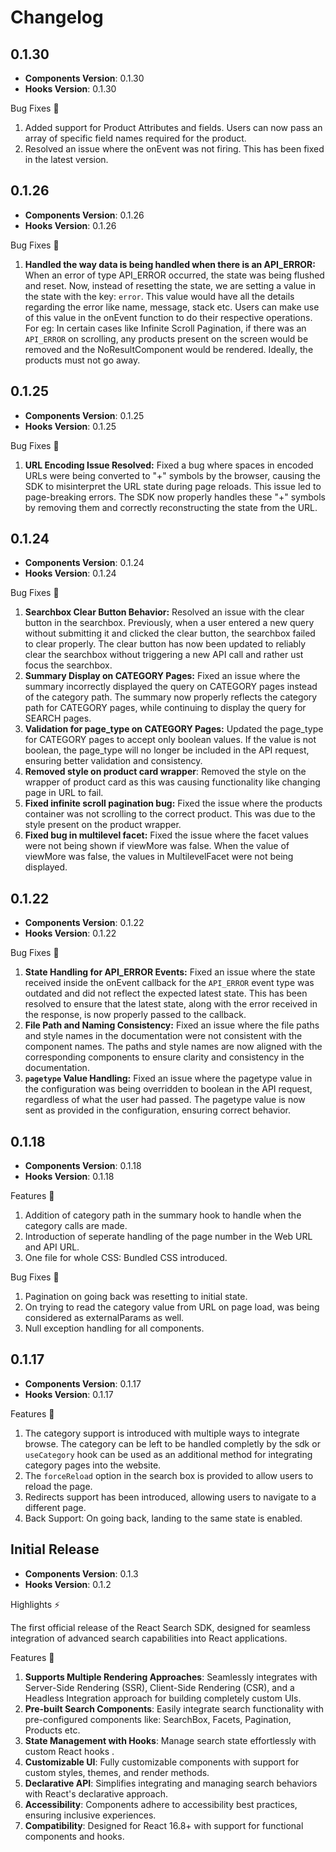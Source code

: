 # Changelog

## 0.1.30

- **Components Version**: 0.1.30
- **Hooks Version**: 0.1.30

<div className="changelog-heading">Bug Fixes 🚀</div>

1. Added support for Product Attributes and fields. Users can now pass an array of specific field names required for the product.
2. Resolved an issue where the onEvent was not firing. This has been fixed in the latest version.

## 0.1.26

- **Components Version**: 0.1.26
- **Hooks Version**: 0.1.26

<div className="changelog-heading">Bug Fixes 🚀</div>

1. **Handled the way data is being handled when there is an API_ERROR:** When an error of type API_ERROR occurred, the state was being flushed and reset. Now, instead of resetting the state, we are setting a value in the state with the key: `error`. This value would have all the details regarding the error like name, message, stack etc. Users can make use of this value in the onEvent function to do their respective operations.
   For eg: In certain cases like Infinite Scroll Pagination, if there was an `API_ERROR` on scrolling, any products present on the screen would be removed and the NoResultComponent would be rendered. Ideally, the products must not go away.

## 0.1.25

- **Components Version**: 0.1.25
- **Hooks Version**: 0.1.25

<div className="changelog-heading">Bug Fixes 🚀</div>

1. **URL Encoding Issue Resolved:** Fixed a bug where spaces in encoded URLs were being converted to "+" symbols by the browser, causing the SDK to misinterpret the URL state during page reloads. This issue led to page-breaking errors. The SDK now properly handles these "+" symbols by removing them and correctly reconstructing the state from the URL.

## 0.1.24

- **Components Version**: 0.1.24
- **Hooks Version**: 0.1.24

<div className="changelog-heading">Bug Fixes 🚀</div>

1. **Searchbox Clear Button Behavior:** Resolved an issue with the clear button in the searchbox. Previously, when a user entered a new query without submitting it and clicked the clear button, the searchbox failed to clear properly. The clear button has now been updated to reliably clear the searchbox without triggering a new API call and rather ust focus the searchbox.
2. **Summary Display on CATEGORY Pages:** Fixed an issue where the summary incorrectly displayed the query on CATEGORY pages instead of the category path. The summary now properly reflects the category path for CATEGORY pages, while continuing to display the query for SEARCH pages.
3. **Validation for page_type on CATEGORY Pages:** Updated the page_type for CATEGORY pages to accept only boolean values. If the value is not boolean, the page_type will no longer be included in the API request, ensuring better validation and consistency.
4. **Removed style on product card wrapper**: Removed the style on the wrapper of product card as this was causing functionality like changing page in URL to fail.
5. **Fixed infinite scroll pagination bug:** Fixed the issue where the products container was not scrolling to the correct product. This was due to the style present on the product wrapper.
6. **Fixed bug in multilevel facet:** Fixed the issue where the facet values were not being shown if viewMore was false. When the value of viewMore was false, the values in MultilevelFacet were not being displayed.

## 0.1.22

- **Components Version**: 0.1.22
- **Hooks Version**: 0.1.22

<div className="changelog-heading">Bug Fixes 🚀</div>

1.  **State Handling for API_ERROR Events:** Fixed an issue where the state received inside the onEvent callback for the `API_ERROR` event type was outdated and did not reflect the expected latest state. This has been resolved to ensure that the latest state, along with the error received in the response, is now properly passed to the callback.
2.  **File Path and Naming Consistency:** Fixed an issue where the file paths and style names in the documentation were not consistent with the component names. The paths and style names are now aligned with the corresponding components to ensure clarity and consistency in the documentation.
3.  **`pagetype` Value Handling:** Fixed an issue where the pagetype value in the configuration was being overridden to boolean in the API request, regardless of what the user had passed. The pagetype value is now sent as provided in the configuration, ensuring correct behavior.

## 0.1.18

- **Components Version**: 0.1.18
- **Hooks Version**: 0.1.18

<div className="changelog-heading">Features 🚀</div>

1. Addition of category path in the summary hook to handle when the category calls are made.
2. Introduction of seperate handling of the page number in the Web URL and API URL.
3. One file for whole CSS: Bundled CSS introduced.

<div className="changelog-heading">Bug Fixes 🚀</div>

1. Pagination on going back was resetting to initial state.
2. On trying to read the category value from URL on page load, was being considered as externalParams as well.
3. Null exception handling for all components.

## 0.1.17

- **Components Version**: 0.1.17
- **Hooks Version**: 0.1.17

<div className="changelog-heading">Features 🚀</div>

1. The category support is introduced with multiple ways to integrate browse. The category can be left to be handled completly by the sdk or `useCategory` hook can be used as an additional method for integrating category pages into the website.
2. The `forceReload` option in the search box is provided to allow users to reload the page.
3. Redirects support has been introduced, allowing users to navigate to a different page.
4. Back Support: On going back, landing to the same state is enabled.

## Initial Release

- **Components Version**: 0.1.3
- **Hooks Version**: 0.1.2

<div className="changelog-heading">Highlights ⚡️</div>

The first official release of the React Search SDK, designed for seamless integration of advanced search capabilities into React applications.

<div className="changelog-heading">Features 🚀</div>

1. **Supports Multiple Rendering Approaches**: Seamlessly integrates with Server-Side Rendering (SSR), Client-Side Rendering (CSR), and a Headless Integration approach for building completely custom UIs.
2. **Pre-built Search Components**: Easily integrate search functionality with pre-configured components like: SearchBox, Facets, Pagination, Products etc.
3. **State Management with Hooks**: Manage search state effortlessly with custom React hooks .
4. **Customizable UI**: Fully customizable components with support for custom styles, themes, and render methods.
5. **Declarative API**: Simplifies integrating and managing search behaviors with React's declarative approach.
6. **Accessibility**: Components adhere to accessibility best practices, ensuring inclusive experiences.
7. **Compatibility**: Designed for React 16.8+ with support for functional components and hooks.
